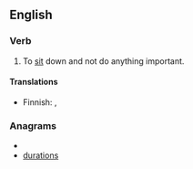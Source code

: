 ==English==
===Verb===
{{en-verb|sits around|sitting around|sat around|sat around}}
#To [[sit]] down and not do anything important.

====Translations====
{{trans-top}}
* Finnish: {{t-|fi|istuskella}}, {{t-|fi|istuksia}}
{{trans-mid}}
{{trans-bottom}}

===Anagrams===
* {{alphagram|adinorstu}}
* [[durations#English|durations]]